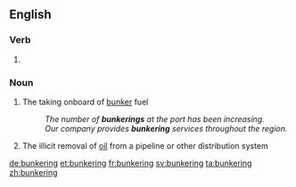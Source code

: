 ==English==

===Verb===
{{head|en|present participle}}

# {{present participle of|bunker|lang=en}}

===Noun===
{{en-noun}}

# {{context|nautical|lang=en}} The taking onboard of [[bunker]] fuel
#: ''The number of '''bunkerings''' at the port has been increasing.''
#: ''Our company provides '''bunkering''' services throughout the region.''
# {{context|chiefly|Nigeria|lang=en}} The illicit removal of [[oil]] from a pipeline or other distribution system

[[de:bunkering]]
[[et:bunkering]]
[[fr:bunkering]]
[[sv:bunkering]]
[[ta:bunkering]]
[[zh:bunkering]]